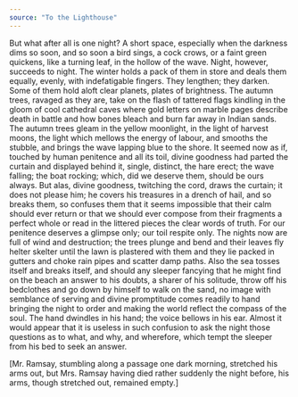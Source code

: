 ```yaml
---
source: "To the Lighthouse"
---
```


But what after all is one night? A short space, especially when the darkness dims so soon, and so soon a bird sings, a cock crows, or a faint green quickens, like a turning leaf, in the hollow of the wave. Night, however, succeeds to night. The winter holds a pack of them in store and deals them equally, evenly, with indefatigable fingers. They lengthen; they darken. Some of them hold aloft clear planets, plates of brightness. The autumn trees, ravaged as they are, take on the flash of tattered flags kindling in the gloom of cool cathedral caves where gold letters on marble pages describe death in battle and how bones bleach and burn far away in Indian sands. The autumn trees gleam in the yellow moonlight, in the light of harvest moons, the light which mellows the energy of labour, and smooths the stubble, and brings the wave lapping blue to the shore. It seemed now as if, touched by human penitence and all its toil, divine goodness had parted the curtain and displayed behind it, single, distinct, the hare erect; the wave falling; the boat rocking; which, did we deserve them, should be ours always. But alas, divine goodness, twitching the cord, draws the curtain; it does not please him; he covers his treasures in a drench of hail, and so breaks them, so confuses them that it seems impossible that their calm should ever return or that we should ever compose from their fragments a perfect whole or read in the littered pieces the clear words of truth. For our penitence deserves a glimpse only; our toil respite only. The nights now are full of wind and destruction; the trees plunge and bend and their leaves fly helter skelter until the lawn is plastered with them and they lie packed in gutters and choke rain pipes and scatter damp paths. Also the sea tosses itself and breaks itself, and should any sleeper fancying that he might find on the beach an answer to his doubts, a sharer of his solitude, throw off his bedclothes and go down by himself to walk on the sand, no image with semblance of serving and divine promptitude comes readily to hand bringing the night to order and making the world reflect the compass of the soul. The hand dwindles in his hand; the voice bellows in his ear. Almost it would appear that it is useless in such confusion to ask the night those questions as to what, and why, and wherefore, which tempt the sleeper from his bed to seek an answer.

[Mr. Ramsay, stumbling along a passage one dark morning, stretched his arms out, but Mrs. Ramsay having died rather suddenly the night before, his arms, though stretched out, remained empty.]



